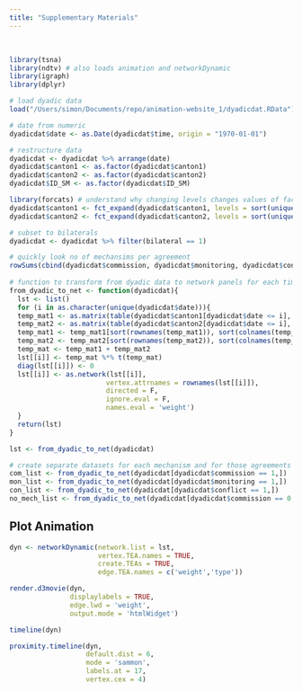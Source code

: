 ```yaml
---
title: "Supplementary Materials"
---
```


<br>

```r
library(tsna)
library(ndtv) # also loads animation and networkDynamic
library(igraph)
library(dplyr)

# load dyadic data
load("/Users/simon/Documents/repo/animation-website_1/dyadicdat.RData")

# date from numeric
dyadicdat$date <- as.Date(dyadicdat$time, origin = "1970-01-01")

# restructure data 
dyadicdat <- dyadicdat %>% arrange(date)
dyadicdat$canton1 <- as.factor(dyadicdat$canton1)
dyadicdat$canton2 <- as.factor(dyadicdat$canton2)
dyadicdat$ID_SM <- as.factor(dyadicdat$ID_SM)

library(forcats) # understand why changing levels changes values of factors, too stupid to understand just now
dyadicdat$canton1 <- fct_expand(dyadicdat$canton1, levels = sort(unique(c(as.character(dyadicdat$canton1), as.character(dyadicdat$canton2)))))
dyadicdat$canton2 <- fct_expand(dyadicdat$canton2, levels = sort(unique(c(as.character(dyadicdat$canton1), as.character(dyadicdat$canton2)))))

# subset to bilaterals
dyadicdat <- dyadicdat %>% filter(bilateral == 1)

# quickly look no of mechansims per agreement
rowSums(cbind(dyadicdat$commission, dyadicdat$monitoring, dyadicdat$conflict))
  
# function to transform from dyadic data to network panels for each time stamp
from_dyadic_to_net <- function(dyadicdat){
  lst <- list()
  for (i in as.character(unique(dyadicdat$date))){
  temp_mat1 <- as.matrix(table(dyadicdat$canton1[dyadicdat$date <= i], dyadicdat$ID_SM[dyadicdat$date <= i]))
  temp_mat2 <- as.matrix(table(dyadicdat$canton2[dyadicdat$date <= i], dyadicdat$ID_SM[dyadicdat$date <= i]))
  temp_mat1 <- temp_mat1[sort(rownames(temp_mat1)), sort(colnames(temp_mat1))]
  temp_mat2 <- temp_mat2[sort(rownames(temp_mat2)), sort(colnames(temp_mat2))]
  temp_mat <- temp_mat1 + temp_mat2
  lst[[i]] <- temp_mat %*% t(temp_mat)
  diag(lst[[i]]) <- 0
  lst[[i]] <- as.network(lst[[i]], 
                        vertex.attrnames = rownames(lst[[i]]),
                        directed = F,
                        ignore.eval = F,
                        names.eval = 'weight')
  }
  return(lst)
}

lst <- from_dyadic_to_net(dyadicdat)

# create separate datasets for each mechanism and for those agreements without mechanism
com_list <- from_dyadic_to_net(dyadicdat[dyadicdat$commission == 1,])
mon_list <- from_dyadic_to_net(dyadicdat[dyadicdat$monitoring == 1,])
con_list <- from_dyadic_to_net(dyadicdat[dyadicdat$conflict == 1,])
no_mech_list <- from_dyadic_to_net(dyadicdat[dyadicdat$commission == 0 & dyadicdat$monitoring == 0 & dyadicdat$conflict == 0,])

```

## Plot Animation
```r
dyn <- networkDynamic(network.list = lst,  
                      vertex.TEA.names = TRUE,
                      create.TEAs = TRUE, 
                      edge.TEA.names = c('weight','type'))
```

```r
render.d3movie(dyn, 
               displaylabels = TRUE,
               edge.lwd = 'weight',
               output.mode = 'htmlWidget')

timeline(dyn)

proximity.timeline(dyn, 
                   default.dist = 6,
                   mode = 'sammon',
                   labels.at = 17,
                   vertex.cex = 4)

```



